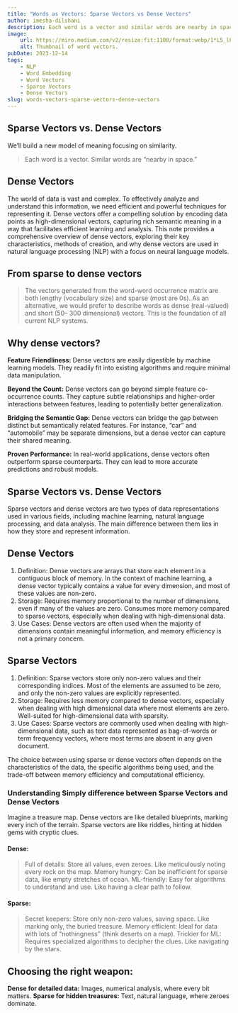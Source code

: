 ```yaml
---
title: "Words as Vectors: Sparse Vectors vs Dense Vectors"
author: imesha-dilshani
description: Each word is a vector and similar words are nearby in space. We'll discuss sparse vectors and dense vectors in the context of word embeddings.
image:
    url: https://miro.medium.com/v2/resize:fit:1100/format:webp/1*L5_lFXEZn_L6tiptb8jimw.jpeg
    alt: Thumbnail of word vectors.
pubDate: 2023-12-14
tags:
    - NLP
    - Word Embedding
    - Word Vectors
    - Sparse Vectors
    - Dense Vectors
slug: words-vectors-sparse-vectors-dense-vectors
---
```


## Sparse Vectors vs. Dense Vectors
We’ll build a new model of meaning focusing on similarity.

> Each word is a vector.
> Similar words are “nearby in space.”

## Dense Vectors

The world of data is vast and complex. To effectively analyze and understand this information, we need efficient and powerful techniques for representing it. Dense vectors offer a compelling solution by encoding data points as high-dimensional vectors, capturing rich semantic meaning in a way that facilitates efficient learning and analysis. This note provides a comprehensive overview of dense vectors, exploring their key characteristics, methods of creation, and why dense vectors are used in natural language processing (NLP) with a focus on neural language models.

## From sparse to dense vectors

> The vectors generated from the word-word occurrence matrix are both lengthy (vocabulary size) and sparse (most are 0s).
> As an alternative, we would prefer to describe words as dense (real-valued) and short (50– 300 dimensional) vectors. This is the foundation of all current NLP systems.

## Why dense vectors?

**Feature Friendliness:** Dense vectors are easily digestible by machine learning models. They readily fit into existing algorithms and require minimal data manipulation.

**Beyond the Count:** Dense vectors can go beyond simple feature co-occurrence counts. They capture subtle relationships and higher-order interactions between features, leading to potentially better generalization.

**Bridging the Semantic Gap:** Dense vectors can bridge the gap between distinct but semantically related features. For instance, “car” and “automobile” may be separate dimensions, but a dense vector can capture their shared meaning.

**Proven Performance:** In real-world applications, dense vectors often outperform sparse counterparts. They can lead to more accurate predictions and robust models.

## Sparse Vectors vs. Dense Vectors

Sparse vectors and dense vectors are two types of data representations used in various fields, including machine learning, natural language processing, and data analysis. The main difference between them lies in how they store and represent information.

## Dense Vectors

1. Definition: Dense vectors are arrays that store each element in a contiguous block of memory. In the context of machine learning, a dense vector typically contains a value for every dimension, and most of these values are non-zero.
2. Storage: Requires memory proportional to the number of dimensions, even if many of the values are zero. Consumes more memory compared to sparse vectors, especially when dealing with high-dimensional data.
3. Use Cases: Dense vectors are often used when the majority of dimensions contain meaningful information, and memory efficiency is not a primary concern.

## Sparse Vectors

1. Definition: Sparse vectors store only non-zero values and their corresponding indices. Most of the elements are assumed to be zero, and only the non-zero values are explicitly represented.
2. Storage: Requires less memory compared to dense vectors, especially when dealing with high dimensional data where most elements are zero. Well-suited for high-dimensional data with sparsity.
3. Use Cases: Sparse vectors are commonly used when dealing with high-dimensional data, such as text data represented as bag-of-words or term frequency vectors, where most terms are absent in any given document.

The choice between using sparse or dense vectors often depends on the characteristics of the data, the specific algorithms being used, and the trade-off between memory efficiency and computational efficiency.

### Understanding Simply difference between Sparse Vectors and Dense Vectors

Imagine a treasure map. Dense vectors are like detailed blueprints, marking every inch of the terrain. Sparse vectors are like riddles, hinting at hidden gems with cryptic clues.

#### Dense:

> Full of details: Store all values, even zeroes. Like meticulously noting every rock on the map.
> Memory hungry: Can be inefficient for sparse data, like empty stretches of ocean.
> ML-friendly: Easy for algorithms to understand and use. Like having a clear path to follow.

#### Sparse:

> Secret keepers: Store only non-zero values, saving space. Like marking only, the buried treasure.
> Memory efficient: Ideal for data with lots of “nothingness” (think deserts on a map).
> Trickier for ML: Requires specialized algorithms to decipher the clues. Like navigating by the stars.

## Choosing the right weapon:

**Dense for detailed data:** Images, numerical analysis, where every bit matters.
**Sparse for hidden treasures:** Text, natural language, where zeroes dominate.
